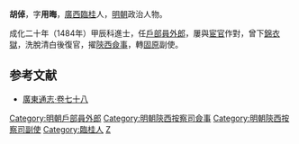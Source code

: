 {{Otheruses|subject=明朝政治人物胡倬|other=同名人物|胡倬}}

'''胡倬'''，字'''用晦'''，[[廣西|廣西]][[臨桂|臨桂]]人，[[明朝|明朝]]政治人物。

成化二十年（1484年）甲辰科進士，任[[戶部|戶部]][[員外郎|員外郎]]，屢與[[宦官|宦官]]作對，曾下[[錦衣獄|錦衣獄]]，洗脫清白後復官，擢[[陝西|陝西]][[僉事|僉事]]，轉[[固原|固原]]副使。

==参考文献==
* [http://archive.org/stream/06042738.cn#page/n78/mode/2up [[廣東通志|廣東通志]]‧卷七十八]

{{明朝人物小作品}}
{{成化二十年甲辰科殿試金榜}}
{{DEFAULTSORT:Hu胡}}
[[Category:明朝戶部員外郎|Category:明朝戶部員外郎]]
[[Category:明朝陝西按察司僉事|Category:明朝陝西按察司僉事]]
[[Category:明朝陝西按察司副使|Category:明朝陝西按察司副使]]
[[Category:臨桂人|Category:臨桂人]]
[[Category:胡姓|Z]]